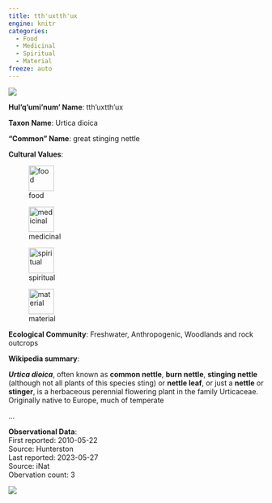 ```yaml
---
title: tth'uxtth'ux
engine: knitr
categories:
  - Food
  - Medicinal
  - Spiritual
  - Material
freeze: auto
---
```

![](https://inaturalist-open-data.s3.amazonaws.com/photos/144861756/medium.jpeg){fig-alt="tth'uxtth'ux - great stinging nettle"}

**Hul'q'umi'num' Name**: tth'uxtth'ux



**Taxon Name**: Urtica dioica

**"Common" Name**: great stinging nettle

**Cultural Values**:  

::: {layout-nrow=1 style="width:60%"}
![food](/files/food.svg){width=50px}

![medicinal](/files/medicinal.svg){width=50px}

![spiritual](/files/spiritual.svg){width=50px}

![material](/files/material.svg){width=50px}
:::

**Ecological Community**: Freshwater, Anthropogenic, Woodlands and rock outcrops

**Wikipedia summary**:  
<link rel="mw-deduplicated-inline-style" href="mw-data:TemplateStyles:r1033289096" />
<p class="mw-empty-elt">

</p>
<p><i><b>Urtica dioica</b></i>, often known as <b>common nettle</b>, <b>burn nettle</b>, <b>stinging nettle</b> (although not all plants of this species sting) or <b>nettle leaf</b>, or just a <b>nettle</b> or <b>stinger</b>, is a herbaceous perennial flowering plant in the family Urticaceae. Originally native to Europe, much of temperate</p>...

**Observational Data**:   
First reported: 2010-05-22  
Source: Hunterston  
Last reported: 2023-05-27  
Source: iNat  
Obervation count: 3

![](community_dist.png)
